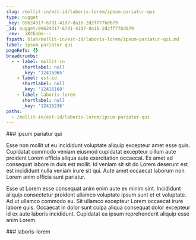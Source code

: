 ```yaml
---
slug: /mollit-in/est-id/laboris-lorem/ipsum-pariatur-qui
type: nugget
_key: 09624317-67d1-41d7-8a1b-2d2ff77bd679
_id: nugget/09624317-67d1-41d7-8a1b-2d2ff77bd679
_rev: _iKCEoDm---
fspath: blah/mollit-in/est-id/laboris-lorem/ipsum-pariatur-qui.md
label: ipsum pariatur qui
pageRefs: {}
breadcrumbs:
  - - label: mollit-in
      shortlabel: null
      _key: '12415965'
    - label: est-id
      shortlabel: null
      _key: '12416168'
    - label: laboris-lorem
      shortlabel: null
      _key: '12416236'
paths:
  - /mollit-in/est-id/laboris-lorem/ipsum-pariatur-qui
---
```


<NuggetArea>
<Nugget slug="/mollit-in/est-id/laboris-lorem/ipsum-pariatur-qui" type="nugget" _key="09624317-67d1-41d7-8a1b-2d2ff77bd679" _id="nugget/09624317-67d1-41d7-8a1b-2d2ff77bd679" _rev="_iKCEoDm---" fspath="blah/mollit-in/est-id/laboris-lorem/ipsum-pariatur-qui.md" label="ipsum pariatur qui" paths="/mollit-in/est-id/laboris-lorem/ipsum-pariatur-qui">
<NuggetBody>
### ipsum pariatur qui

Esse non mollit ut eu incididunt voluptate aliquip excepteur amet esse quis. Cupidatat commodo veniam eiusmod cupidatat excepteur cillum aute proident Lorem officia aliqua aute exercitation occaecat. Ex amet ad consequat labore in duis est mollit. Id veniam sit sit do Lorem deserunt est est incididunt nulla veniam irure sit qui. Aute amet occaecat laborum non Lorem anim officia sunt pariatur.

Esse ut Lorem esse consequat anim enim aute ex minim sint. Incididunt aliquip consectetur proident ullamco voluptate ipsum sunt et et voluptate. Ad ut ullamco commodo eu. Sit ullamco excepteur Lorem occaecat irure labore quis. Occaecat in dolor sunt culpa aliqua consequat dolor excepteur id ex aute laboris incididunt. Cupidatat ea ipsum reprehenderit aliquip esse anim Lorem.

</NuggetBody>
<Breadcrumbs>
<Crumbs>
<Crumb _key="12415965" label="mollit-in" /><Crumb _key="12416168" label="est-id" /><Crumb _key="12416236" label="laboris-lorem" />
</Crumbs>
</Breadcrumbs>
</Nugget>

<NuggetsInbound>
</NuggetsInbound>
<NuggetsOutbound>
</NuggetsOutbound>
</NuggetArea>
<PassagesInbound>
<Passage direction="inbound" type="passage" _key="12416236" _id="passage/12416236" _rev="_iKCEoDi--_" label="laboris-lorem" passage="laboris-lorem" fspath="blah/mollit-in/est-id/laboris-lorem" paths="/mollit-in/est-id/laboris-lorem" slug="/mollit-in/est-id/laboris-lorem">
<NuggetBody>
### laboris-lorem

</NuggetBody>
<Breadcrumbs>
<Crumbs>
<Crumb _key="12415965" label="mollit-in" /><Crumb _key="12416168" label="est-id" />
</Crumbs>
</Breadcrumbs>
</Passage>

</PassagesInbound>
<PassagesOutbound>
</PassagesOutbound>